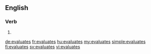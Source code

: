 ==English==

===Verb===
{{head|en}}

# {{en-third-person singular of|evaluate}}

[[de:evaluates]]
[[fr:evaluates]]
[[hu:evaluates]]
[[my:evaluates]]
[[simple:evaluates]]
[[fi:evaluates]]
[[sv:evaluates]]
[[vi:evaluates]]